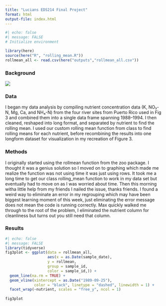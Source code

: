 ```yaml
---
title: "Lucians EDS214 Final Project"
format: html
output-file: index.html
---
```


```r
#| echo: false
#| message: FALSE
# Initialize environment

library(here)
source(here("R", "rolling_mean.R"))
rollmean_all <- read.csv(here("outputs","rollmean_all.csv"))

```

### Background

![](images/clipboard-2119565473.jpeg)

### Data

 I began my data analysis by compiling nutrient concentration data (K, NO₃-N, Mg, Ca, and NH₄-N) from the four river sites from Puerto Rico used in Fig 3 and combined them into a single data frame spanning 1988–1994. I then cleaned, reshaped into long format, and separated by nutrient to find the rolling mean. I used our custom rolling mean function from class to find rolling means for each nutrient, before recombining the results into one longform dataset for visualization in my recreation of Figure 3.

### Methods

I originally started using the rollmean function from the zoo package. I thought it was a genius solution so I moved on to graphing which made me realize the function was not using time it was just using rows. It took me a long time to get our class rolling_mean function to work in my data set but eventually had to move on as I was worried about time. Then this morning witha little help from my friends I nailed the issue, thanks friends. I found a weird way to eliminate an error in my regrouping which may have been biggest learning moment of this week, just eliminating the error message does not mean the code is running correctly. Max quickly walked me through to the root of the problem, I eliminated the nutrient column for cleanliness but turns out you still need that column. 


### Results

```r
#| echo: false
#| message: FALSE
library(tidyverse)
fig3plot <- ggplot(data = rollmean_all, 
                   aes(x = as.Date(sample_date),
                   y = rollmean,
                   group = sample_id,
                   color = sample_id,)) +
  geom_line(na.rm = TRUE) +
  geom_vline(xintercept = as.Date("1989-09-25"), 
             color = "black", linetype = "dashed", linewidth = 1) +
  facet_wrap(~nutrient, scales = "free_y", ncol = 1)
            
fig3plot
```
